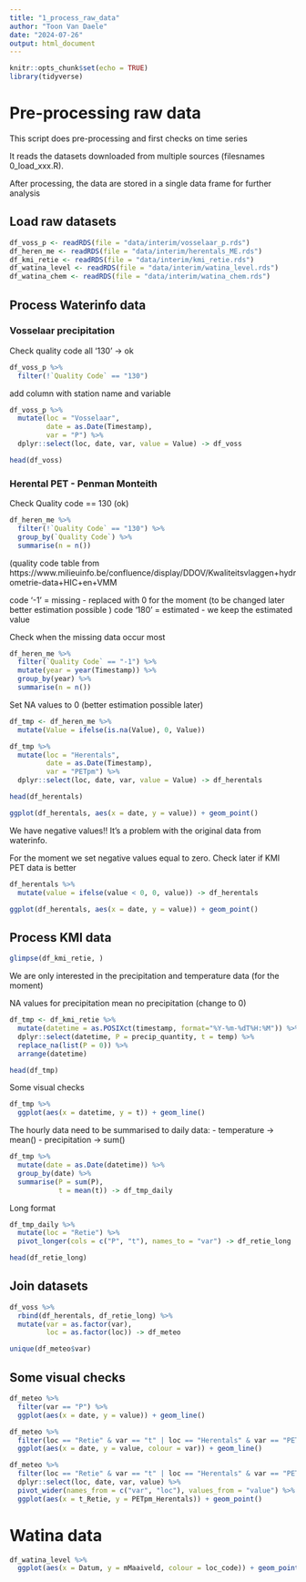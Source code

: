 ```yaml
---
title: "1_process_raw_data"
author: "Toon Van Daele"
date: "2024-07-26"
output: html_document
---
```


```r
knitr::opts_chunk$set(echo = TRUE)
library(tidyverse)
```

# Pre-processing raw data

This script does pre-processing and first checks on time series

It reads the datasets downloaded from multiple sources (filesnames 0_load_xxx.R).

After processing, the data are stored in a single data frame for further analysis

## Load raw datasets

```r
df_voss_p <- readRDS(file = "data/interim/vosselaar_p.rds")
df_heren_me <- readRDS(file = "data/interim/herentals_ME.rds")
df_kmi_retie <- readRDS(file = "data/interim/kmi_retie.rds")
df_watina_level <- readRDS(file = "data/interim/watina_level.rds")
df_watina_chem <- readRDS(file = "data/interim/watina_chem.rds")
```

## Process Waterinfo data

### Vosselaar precipitation

Check quality code all '130' -> ok

```r
df_voss_p %>%
  filter(!`Quality Code` == "130")
```

add column with station name and variable

```r
df_voss_p %>%
  mutate(loc = "Vosselaar",
         date = as.Date(Timestamp),
         var = "P") %>%
  dplyr::select(loc, date, var, value = Value) -> df_voss

head(df_voss)
```

### Herental PET - Penman Monteith 

Check Quality code == 130 (ok)

```r
df_heren_me %>%
  filter(!`Quality Code` == "130") %>%
  group_by(`Quality Code`) %>%
  summarise(n = n())
```

(quality code table from https://www.milieuinfo.be/confluence/display/DDOV/Kwaliteitsvlaggen+hydrometrie-data+HIC+en+VMM

code '-1' = missing      - replaced with 0 for the moment (to be changed later better estimation possible )
code '180' = estimated   - we keep the estimated value

Check when the missing data occur most

```r
df_heren_me %>%
  filter(`Quality Code` == "-1") %>%
  mutate(year = year(Timestamp)) %>%
  group_by(year) %>%
  summarise(n = n())
```

Set NA values to 0 (better estimation possible later)

```r
df_tmp <- df_heren_me %>%
  mutate(Value = ifelse(is.na(Value), 0, Value))
```

```r
df_tmp %>%
  mutate(loc = "Herentals",
         date = as.Date(Timestamp),
         var = "PETpm") %>%
  dplyr::select(loc, date, var, value = Value) -> df_herentals

head(df_herentals)
```

```r
ggplot(df_herentals, aes(x = date, y = value)) + geom_point()
```


We have negative values!! It's a problem with the original data from waterinfo.

For the moment we set negative values equal to zero.
Check later if KMI PET data is better

```r
df_herentals %>%
  mutate(value = ifelse(value < 0, 0, value)) -> df_herentals
```


```r
ggplot(df_herentals, aes(x = date, y = value)) + geom_point()
```



## Process KMI data

```r
glimpse(df_kmi_retie, )
```

We are only interested in the precipitation and temperature data (for the moment)

NA values for precipitation mean no precipitation (change to 0)

```r
df_tmp <- df_kmi_retie %>%
  mutate(datetime = as.POSIXct(timestamp, format="%Y-%m-%dT%H:%M")) %>%
  dplyr::select(datetime, P = precip_quantity, t = temp) %>%
  replace_na(list(P = 0)) %>%
  arrange(datetime)

head(df_tmp)
```


Some visual checks

```r
df_tmp %>%
  ggplot(aes(x = datetime, y = t)) + geom_line()
```

The hourly data need to be summarised to daily data:
  - temperature -> mean()
  - precipitation -> sum()

```r
df_tmp %>%
  mutate(date = as.Date(datetime)) %>%
  group_by(date) %>%
  summarise(P = sum(P),
            t = mean(t)) -> df_tmp_daily
```

Long format

```r
df_tmp_daily %>%
  mutate(loc = "Retie") %>%
  pivot_longer(cols = c("P", "t"), names_to = "var") -> df_retie_long

head(df_retie_long)
```


## Join datasets

```r
df_voss %>%
  rbind(df_herentals, df_retie_long) %>%
  mutate(var = as.factor(var),
         loc = as.factor(loc)) -> df_meteo

unique(df_meteo$var)
```


## Some visual checks

```r
df_meteo %>%
  filter(var == "P") %>%
  ggplot(aes(x = date, y = value)) + geom_line()
```

```r
df_meteo %>%
  filter(loc == "Retie" & var == "t" | loc == "Herentals" & var == "PETpm") %>%
  ggplot(aes(x = date, y = value, colour = var)) + geom_line()
```

```r
df_meteo %>%
  filter(loc == "Retie" & var == "t" | loc == "Herentals" & var == "PETpm") %>%
  dplyr::select(loc, date, var, value) %>%
  pivot_wider(names_from = c("var", "loc"), values_from = "value") %>%
  ggplot(aes(x = t_Retie, y = PETpm_Herentals)) + geom_point()
```


# Watina data

```r
df_watina_level %>%
  ggplot(aes(x = Datum, y = mMaaiveld, colour = loc_code)) + geom_point() + geom_line()
```


